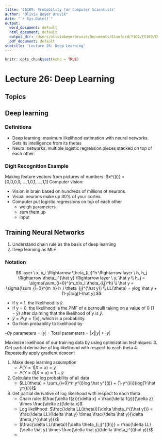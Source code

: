 ```yaml
---
title: 'CS109: Probability for Computer Scientists'
author: "Olivia Beyer Bruvik"
date: "`r Sys.Date()`"
output:
  word_document: default
  html_document: default
  output_dir: /Users/oliviabeyerbruvik/Documents/Stanford/Y1Q2/CS109/CS109_markdowns/reports
  pdf_document: default
subtitle: 'Lecture 26: Deep Learning'
---
```


```r
knitr::opts_chunk$set(echo = TRUE)
```

# Lecture 26: Deep Learning {.tabset}

## Topics

## Deep learning
### Definitions
- Deep learning: maximum likelihood estimation with neural networks. Gets its intelligence from its thetas
- Neural networks: multiple logistic regression pieces stacked on top of each other. 

### Digit Recognition Example
Making feature vectors from pictures of numbers: $x^{(i)} = [0,0,0,0,....,1,0,1,....,1,1]
Computer vision: 

- Vision in brain based on hundreds of millions of neurons. 
- Visual neurons make up 30% of your cortex. 
- Computer put logistic regressions on top of each other
    + weigh parameters
    + sum them up
    + input

## Training Neural Networks
1. Understand chain rule as the basis of deep learning
2. Deep learning as MLE

### Notation
$$
layer \ x, x_i \Rightarrow \theta_{i,j}^h \Rightarrow layer \ h, h_j \Rightarrow \theta_j^{\hat y} \Rightarrow layer \ y, \hat y \\
h_j = \sigma(\sum_{i=0}^{m_x}x_i \theta_{i,j}^h) \\
\hat y = \sigma(\sum_{i=0}^{m_h} h_i \theta_{j}^{\hat y}) \\
LL(\theta) = ylog \hat y + (1-y)log[1-\hat y]
$$

- if y = 1, the likelihood is $\hat y$. 
- If y = 0, the likelihood is the PMF of a bernoulli taking on a value of 0 ($1-\hat y$) after claiming that the likelihood of y is $\hat y$. 
- $\hat y = P(y=1|x)$, which is a probability. 
- Go from probability to likelihood by 

-$\theta y$ parameters = $|y|$
- Total parameters = $|x||y| + |y|$

Maximize likelihood of our training data by using optimization techniques:
3. Get partial derivative of log likelihood with respect to each theta
4. Repeatedly apply gradient descent

1. Make deep learning assumption
    + $P(Y=1|X=x) = \hat y$
    + $P(Y=0|X=x) = 1- \hat y$
2. Calculate the log probability of all data
    + $LL(\theta) = \sum_{i=0}^n y^{i}log \hat y^{(i)} + (1-y^{(i)})log[1-\hat y^{(i)}]$
3. Get partial derivative of log likelihood with respect to each theta
    + Chain rule: $\frac{\delta f(z)}{\delta x} = \frac{\delta f(z)}{\delta z} \times \frac{\delta z}{\delta x}$
    + Log likelihood: $\frac{\delta LL(\theta)}{\delta \theta_i^{(\hat y)}} = \frac{\delta LL}{\delta \hat y} \times \frac{\delta \hat y}{\delta \theta_i^{(\hat y)}}$
    + $\frac{\delta LL(\theta)}{\delta \theta_{i,j}^{(h)}} = \frac{\delta LL}{\delta \hat y} \times \frac{\delta \hat y}{\delta \theta_i^{(\hat y)}}$
    + 
